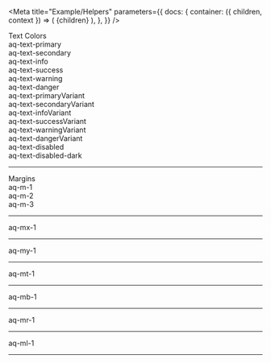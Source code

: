 
<Meta
  title="Example/Helpers"
  parameters={{
    docs: {
      container: ({ children, context }) => (
        <DocsContainer context={context}>
          <ThemeProvider theme={aqBootstrapTheme}>
            <GlobalStyle />
            {children}
          </ThemeProvider>
        </DocsContainer>
      ),
    },
  }}
/>

<div style={{ fontSize: "30px" }}>Text Colors</div>
<div className="aq-text-primary">aq-text-primary</div>
<div className="aq-text-secondary">aq-text-secondary</div>
<div className="aq-text-info">aq-text-info</div>
<div className="aq-text-success">aq-text-success</div>
<div className="aq-text-warning">aq-text-warning</div>
<div className="aq-text-danger">aq-text-danger</div>
<div className="aq-text-primaryVariant">aq-text-primaryVariant</div>
<div className="aq-text-secondaryVariant">aq-text-secondaryVariant</div>
<div className="aq-text-infoVariant">aq-text-infoVariant</div>
<div className="aq-text-successVariant">aq-text-successVariant</div>
<div className="aq-text-warningVariant">aq-text-warningVariant</div>
<div className="aq-text-dangerVariant">aq-text-dangerVariant</div>
<div className="aq-text-disabled">aq-text-disabled</div>
<div className="aq-text-disabled-dark">aq-text-disabled-dark</div>
<hr />
<div style={{ fontSize: "30px" }}>Margins</div>
<div style={{ background: "red", width: "100%", float: "left" }}>
  <div className="aq-m-1" style={{ background: "white" }}>
    aq-m-1
  </div>
</div>
<div style={{ background: "red", width: "100%", float: "left" }}>
  <div className="aq-m-2" style={{ background: "white" }}>
    aq-m-2
  </div>
</div>
<div style={{ background: "red", width: "100%", float: "left" }}>
  <div className="aq-m-3" style={{ background: "white" }}>
    aq-m-3
  </div>
</div>
<hr />
<div style={{ background: "red", width: "100%", float: "left" }}>
  <div className="aq-mx-1" style={{ background: "white" }}>
    aq-mx-1
  </div>
</div>
<hr />
<div style={{ background: "red", width: "100%", float: "left" }}>
  <div className="aq-my-1" style={{ background: "white" }}>
    aq-my-1
  </div>
</div>
<hr />
<div style={{ background: "red", width: "100%", float: "left" }}>
  <div className="aq-mt-1" style={{ background: "white" }}>
    aq-mt-1
  </div>
</div>
<hr />
<div style={{ background: "red", width: "100%", float: "left" }}>
  <div className="aq-mb-1" style={{ background: "white" }}>
    aq-mb-1
  </div>
</div>
<hr />
<div style={{ background: "red", width: "100%", float: "left" }}>
  <div className="aq-mr-1" style={{ background: "white" }}>
    aq-mr-1
  </div>
</div>
<hr />
<div style={{ background: "red", width: "100%", float: "left" }}>
  <div className="aq-ml-1" style={{ background: "white" }}>
    aq-ml-1
  </div>
</div>
<hr />
